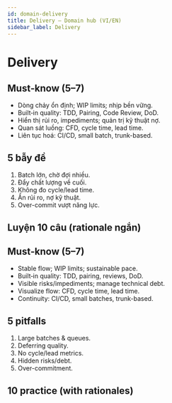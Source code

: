 ```yaml
---
id: domain-delivery
title: Delivery — Domain hub (VI/EN)
sidebar_label: Delivery
---
```



# Delivery

<Tabs>

<TabItem value="vi" label="VI">

## Must‑know (5–7)
- Dòng chảy ổn định; WIP limits; nhịp bền vững.
- Built‑in quality: TDD, Pairing, Code Review, DoD.
- Hiển thị rủi ro, impediments; quản trị kỹ thuật nợ.
- Quan sát luồng: CFD, cycle time, lead time.
- Liên tục hoá: CI/CD, small batch, trunk-based.


## 5 bẫy đề
1) Batch lớn, chờ đợi nhiều.  
2) Đẩy chất lượng về cuối.  
3) Không đo cycle/lead time.  
4) Ẩn rủi ro, nợ kỹ thuật.  
5) Over-commit vượt năng lực.


## Luyện 10 câu (rationale ngắn)
<DomainQuiz domain="Delivery" lang="vi" count={10} />

</TabItem>

<TabItem value="en" label="EN">

## Must‑know (5–7)
- Stable flow; WIP limits; sustainable pace.
- Built‑in quality: TDD, pairing, reviews, DoD.
- Visible risks/impediments; manage technical debt.
- Visualize flow: CFD, cycle time, lead time.
- Continuity: CI/CD, small batches, trunk-based.


## 5 pitfalls
1) Large batches & queues.  
2) Deferring quality.  
3) No cycle/lead metrics.  
4) Hidden risks/debt.  
5) Over-commitment.


## 10 practice (with rationales)
<DomainQuiz domain="Delivery" lang="en" count={10} />

</TabItem>
</Tabs>

